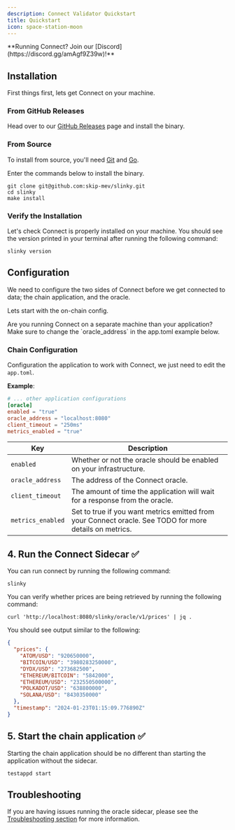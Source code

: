 ```yaml
---
description: Connect Validator Quickstart
title: Quickstart
icon: space-station-moon
---
```


<Note>
**Running Connect? Join our [Discord](https://discord.gg/amAgf9Z39w)!**
</Note>

## Installation

First things first, lets get Connect on your machine.

### From GitHub Releases

Head over to our [GitHub Releases](https://github.com/skip-mev/slinky/releases) page and install the binary.

### From Source
To install from source, you'll need [Git](https://git-scm.com/) and [Go](https://go.dev/).

Enter the commands below to install the binary.
```shell
git clone git@github.com:skip-mev/slinky.git
cd slinky
make install
```

### Verify the Installation
Let's check Connect is properly installed on your machine.
You should see the version printed in your terminal after running the following command:
```shell
slinky version
````

## Configuration

We need to configure the two sides of Connect before we get connected to data; the chain application, and the oracle.

Lets start with the on-chain config.

<Tip>
    Are you running Connect on a separate machine than your application? Make sure to change the `oracle_address` in the app.toml example below.
</Tip>

### Chain Configuration

Configuration the application to work with Connect, we just need to edit the `app.toml`.

**Example**:

```toml app.toml
# ... other application configurations
[oracle]
enabled = "true"
oracle_address = "localhost:8080"
client_timeout = "250ms"
metrics_enabled = "true"
```

| Key               | Description                                                                                             |
|-------------------|---------------------------------------------------------------------------------------------------------|
| `enabled`         | Whether or not the oracle should be enabled on your infrastructure.                                     |
| `oracle_address`  | The address of the Connect oracle.                                                                      |
| `client_timeout`  | The amount of time the application will wait for a response from the oracle.                            |
| `metrics_enabled` | Set to true if you want metrics emitted from your Connect oracle. See TODO for more details on metrics. |



## 4. Run the Connect Sidecar ✅

You can run connect by running the following command:

```shell
slinky
```

You can verify whether prices are being retrieved by running the following command:

```shell
curl 'http://localhost:8080/slinky/oracle/v1/prices' | jq .
```

You should see output similar to the following:

```JSON
{
  "prices": {
    "ATOM/USD": "920650000",
    "BITCOIN/USD": "3980283250000",
    "DYDX/USD": "273682500",
    "ETHEREUM/BITCOIN": "5842000",
    "ETHEREUM/USD": "232550500000",
    "POLKADOT/USD": "638800000",
    "SOLANA/USD": "8430350000"
  },
  "timestamp": "2024-01-23T01:15:09.776890Z"
}
```

## 5. Start the chain application ✅

Starting the chain application should be no different than starting the application without the sidecar.

```shell
testappd start
```

## Troubleshooting

If you are having issues running the oracle sidecar, please see the [Troubleshooting section](validator/troubleshooting.mdx) for more information.
